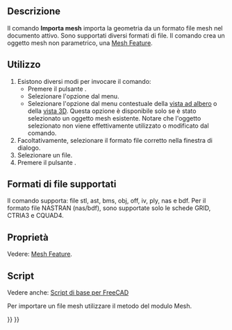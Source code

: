 <languages/>

{{Docnav/it
|
|[[Mesh_Export/it|Esporta]]
|[[Mesh_Workbench/it|Mesh]]
|IconL=
|IconR=Mesh_Export.svg
|IconC=Workbench_Mesh.svg
}}

<div class="mw-translate-fuzzy">
{{GuiCommand/it
|Name=Mesh_Import
|Name/it=Importa mesh
|MenuLocation=Mesh → Importa mesh...
|Workbenches=[[Mesh_Workbench/it|Mesh]]
|SeeAlso=[[Std_Import/it|Importa]], [[Std_Open/it|Apri]], [[Import_Export/it|Importazione e Esportazione]]
}}
</div>

<span id="Description"></span>
==Descrizione==

Il comando '''Importa mesh''' importa la geometria da un formato file mesh nel documento attivo. Sono supportati diversi formati di file. Il comando crea un oggetto mesh non parametrico, una [[Mesh_Feature/it|Mesh Feature]].

<span id="Usage"></span>
==Utilizzo==

<div class="mw-translate-fuzzy">
# Esistono diversi modi per invocare il comando:
#* Premere il pulsante {{Button|[[Image:Mesh_Import.svg|16px]] [[Mesh_Import/it|Importa mesh...]]}}.
#* Selezionare l'opzione {{MenuCommand|Mesh → [[Image:Mesh_Import.svg|16px]] Importa mesh...}} dal menu.
#* Selezionare l'opzione {{MenuCommand|[[Image:Mesh_Import.svg|16px]] Importa mesh...}} dal menu contestuale della [[Tree_view/it|vista ad albero]] o della [[3D_view/it|vista 3D]]. Questa opzione è disponibile solo se è stato selezionato un oggetto mesh esistente. Notare che l'oggetto selezionato non viene effettivamente utilizzato o modificato dal comando.
# Facoltativamente, selezionare il formato file corretto nella finestra di dialogo.
# Selezionare un file.
# Premere il pulsante {{Button|Apri}}.
</div>

<span id="Supported_file_formats"></span>
==Formati di file supportati==

Il comando supporta: file stl, ast, bms, obj, off, iv, ply, nas e bdf. Per il formato file NASTRAN (nas/bdf), sono supportate solo le schede GRID, CTRIA3 e CQUAD4.

<span id="Properties"></span>
==Proprietà==

Vedere: [[Mesh_Feature/it|Mesh Feature]].

<span id="Scripting"></span>
==Script==

Vedere anche: [[FreeCAD Scripting Basics/it|Script di base per FreeCAD]]

Per importare un file mesh utilizzare il metodo {{incode|insert}} del modulo Mesh.

{{Code|code=
import Mesh
Mesh.insert("D:/testfiles/cylinder.stl")
}}


{{Docnav/it
|
|[[Mesh_Export/it|Esporta]]
|[[Mesh_Workbench/it|Mesh]]
|IconL=
|IconR=Mesh_Export.svg
|IconC=Workbench_Mesh.svg
}}

{{Mesh Tools navi{{#translation:}}}}
{{Userdocnavi{{#translation:}}}}
{{clear}}